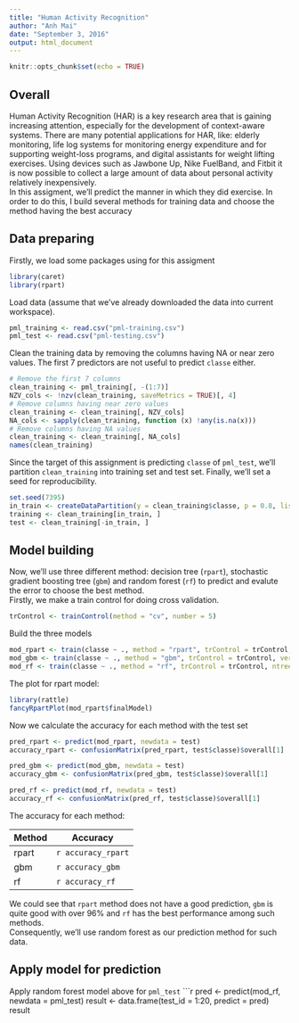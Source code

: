 ```yaml
---
title: "Human Activity Recognition"
author: "Anh Mai"
date: "September 3, 2016"
output: html_document
---
```


```r
knitr::opts_chunk$set(echo = TRUE)
```

## Overall
Human Activity Recognition (HAR) is a key research area that is gaining increasing attention, especially for the development of context-aware systems. There are many potential applications for HAR, like: elderly monitoring, life log systems for monitoring energy expenditure and for supporting weight-loss programs, and digital assistants for weight lifting exercises. Using devices such as Jawbone Up, Nike FuelBand, and Fitbit it is now possible to collect a large amount of data about personal activity relatively inexpensively.  
In this assigment, we'll predict the manner in which they did exercise. In order to do this, I build several methods for training data and choose the method having the best accuracy

## Data preparing
Firstly, we load some packages using for this assigment
```r
library(caret)
library(rpart)
```

Load data (assume that we've already downloaded the data into current workspace).
```r
pml_training <- read.csv("pml-training.csv")
pml_test <- read.csv("pml-testing.csv")
```

Clean the training data by removing the columns having NA or near zero values. The first 7 predictors are not useful to predict `classe` either.
```r
# Remove the first 7 columns
clean_training <- pml_training[, -(1:7)]
NZV_cols <- !nzv(clean_training, saveMetrics = TRUE)[, 4]
# Remove columns having near zero values
clean_training <- clean_training[, NZV_cols]
NA_cols <- sapply(clean_training, function (x) !any(is.na(x)))
# Remove columns having NA values
clean_training <- clean_training[, NA_cols]
names(clean_training)
```

Since the target of this assignment is predicting `classe` of `pml_test`, we'll partition `clean_training` into training set and test set. Finally, we'll set a seed for reproducibility.
```r
set.seed(7395)
in_train <- createDataPartition(y = clean_training$classe, p = 0.8, list = FALSE)
training <- clean_training[in_train, ]
test <- clean_training[-in_train, ]
```

## Model building
Now, we'll use three different method: decision tree (`rpart`), stochastic gradient boosting tree (`gbm`) and random forest (`rf`) to predict and evalute the error to choose the best method.  
Firstly, we make a train control for doing cross validation.
```r
trControl <- trainControl(method = "cv", number = 5)
```

Build the three models
```r
mod_rpart <- train(classe ~ ., method = "rpart", trControl = trControl, data = training) 
mod_gbm <- train(classe ~ ., method = "gbm", trControl = trControl, verbose = FALSE, data = training)
mod_rf <- train(classe ~ ., method = "rf", trControl = trControl, ntree = 100, data = training)
```

The plot for rpart model:
```r
library(rattle)
fancyRpartPlot(mod_rpart$finalModel)
```

Now we calculate the accuracy for each method with the test set
```r
pred_rpart <- predict(mod_rpart, newdata = test)
accuracy_rpart <- confusionMatrix(pred_rpart, test$classe)$overall[1]

pred_gbm <- predict(mod_gbm, newdata = test)
accuracy_gbm <- confusionMatrix(pred_gbm, test$classe)$overall[1]

pred_rf <- predict(mod_rf, newdata = test)
accuracy_rf <- confusionMatrix(pred_rf, test$classe)$overall[1]
```

The accuracy for each method:

Method | Accuracy
------ | --------
rpart  | `r accuracy_rpart`
gbm    | `r accuracy_gbm`
rf     | `r accuracy_rf`

We could see that `rpart` method does not have a good prediction, `gbm` is quite good with over 96% and `rf` has the best performance among such methods.  
Consequently, we'll use random forest as our prediction method for such data.

## Apply model for prediction
Apply random forest model above for `pml_test`
```r
pred <- predict(mod_rf, newdata = pml_test)
result <- data.frame(test_id = 1:20, predict = pred)
result
